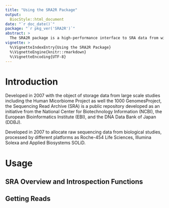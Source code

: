 ```yaml
---
title: "Using the SRA2R Package"
output: 
  BiocStyle::html_document
date: "`r doc_date()`"
package: "`r pkg_ver('SRA2R')`"
abstract: >
  The SRA2R package is a high-performance interface to SRA data from within R.  
vignette: >
  %\VignetteIndexEntry{Using the SRA2R Package}
  %\VignetteEngine{knitr::rmarkdown}
  %\VignetteEncoding{UTF-8}  
---
```


# Introduction
Developed in 2007 with the object of storage data from large scale 
studies including the Human Micorbiome Project as well the 1000 
GenomesProject, the Sequencing Read Archive (SRA) is a public 
repository developed as an initiative from the National Center for 
Biotechnology Information (NCBI), the European Bioinformatics 
Institute (EBI), and the DNA Data Bank of Japan (DDBJ).

Developed in 2007 to allocate raw sequencing data from biological 
studies, processed by different platforms as Roche-454 Life Sciences, 
Illumina Solexa and Applied Biosystems SOLiD.



# Usage


## SRA Overview and Introspection Functions



## Getting Reads 
